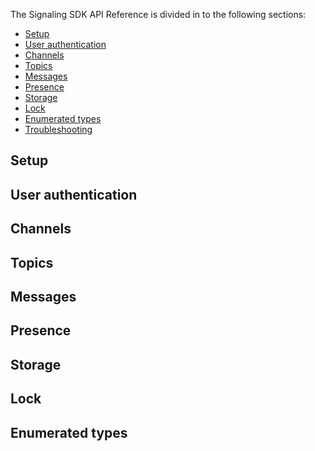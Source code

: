 <PlatformWrapper platform="flutter">

The Signaling SDK API Reference is divided in to the following sections:

* [Setup](#setup)
* [User authentication](#user-authentication)
* [Channels](#channels)
* [Topics](#topics)
* [Messages](#messages)
* [Presence](#presence)
* [Storage](#storage)
* [Lock](#lock)
* [Enumerated types](#enumerated-types)
* [Troubleshooting](#troubleshooting)

## Setup
<Configuration ag_platform='flutter' />

## User authentication
<UserAuthentication ag_platform='flutter' />

## Channels
<Channels ag_platform='flutter' />

## Topics
<Topics ag_platform='flutter' />

## Messages
<Messages ag_platform='flutter' />

## Presence
<Presence ag_platform='flutter' />

## Storage
<Storage ag_platform='flutter' />

## Lock
<Lock ag_platform='flutter' />

## Enumerated types
<Enums ag_platform='flutter' />

<Troubleshooting ag_platform='flutter' />

</PlatformWrapper>